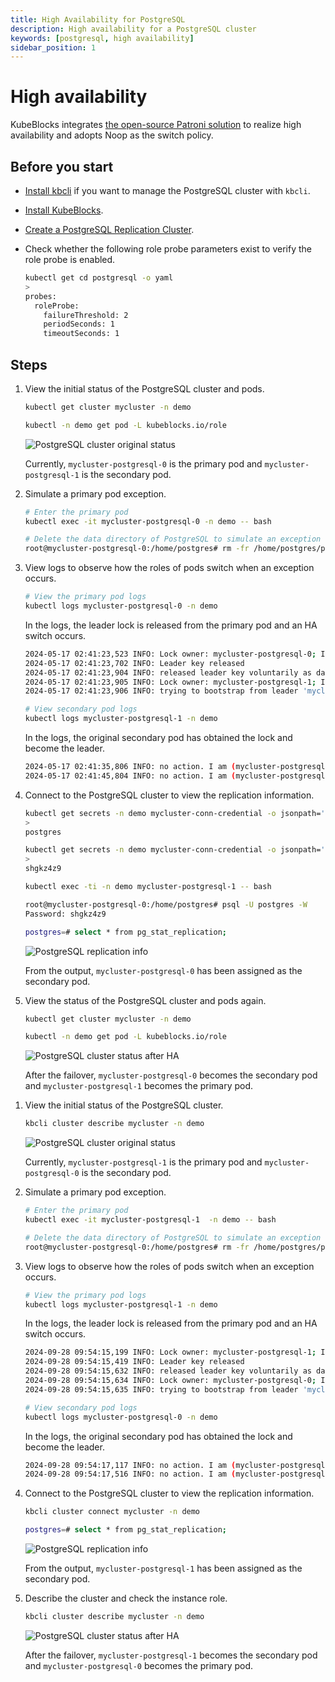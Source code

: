 ```yaml
---
title: High Availability for PostgreSQL
description: High availability for a PostgreSQL cluster
keywords: [postgresql, high availability]
sidebar_position: 1
---
```



# High availability

KubeBlocks integrates [the open-source Patroni solution](https://patroni.readthedocs.io/en/latest/) to realize high availability and adopts Noop as the switch policy.

## Before you start

* [Install kbcli](./../../installation/install-kbcli.md) if you want to manage the PostgreSQL cluster with `kbcli`.
* [Install KubeBlocks](./../../installation/install-kubeblocks.md).
* [Create a PostgreSQL Replication Cluster](./../cluster-management/create-and-connect-a-postgresql-cluster.md#create-a-postgresql-cluster).
* Check whether the following role probe parameters exist to verify the role probe is enabled.

    ```bash
    kubectl get cd postgresql -o yaml
    >
    probes:
      roleProbe:
        failureThreshold: 2
        periodSeconds: 1
        timeoutSeconds: 1
    ```

## Steps

<Tabs>

<TabItem value="kubectl" label="kubectl" default>

1. View the initial status of the PostgreSQL cluster and pods.

   ```bash
   kubectl get cluster mycluster -n demo

   kubectl -n demo get pod -L kubeblocks.io/role
   ```

   ![PostgreSQL cluster original status](/img/docs/en/api-ha-pg-original-status.png)

   Currently, `mycluster-postgresql-0` is the primary pod and `mycluster-postgresql-1` is the secondary pod.

2. Simulate a primary pod exception.

   ```bash
   # Enter the primary pod
   kubectl exec -it mycluster-postgresql-0 -n demo -- bash

   # Delete the data directory of PostgreSQL to simulate an exception
   root@mycluster-postgresql-0:/home/postgres# rm -fr /home/postgres/pgdata/pgroot/data
   ```

3. View logs to observe how the roles of pods switch  when an exception occurs.

   ```bash
   # View the primary pod logs
   kubectl logs mycluster-postgresql-0 -n demo
   ```

   In the logs, the leader lock is released from the primary pod and an HA switch occurs.

   ```bash
   2024-05-17 02:41:23,523 INFO: Lock owner: mycluster-postgresql-0; I am mycluster-postgresql-0
   2024-05-17 02:41:23,702 INFO: Leader key released
   2024-05-17 02:41:23,904 INFO: released leader key voluntarily as data dir empty and currently leader
   2024-05-17 02:41:23,905 INFO: Lock owner: mycluster-postgresql-1; I am mycluster-postgresql-0
   2024-05-17 02:41:23,906 INFO: trying to bootstrap from leader 'mycluster-postgresql-1'
   ```

   ```bash
   # View secondary pod logs
   kubectl logs mycluster-postgresql-1 -n demo
   ```

   In the logs, the original secondary pod has obtained the lock and become the leader.

   ```bash
   2024-05-17 02:41:35,806 INFO: no action. I am (mycluster-postgresql-1), the leader with the lock
   2024-05-17 02:41:45,804 INFO: no action. I am (mycluster-postgresql-1), the leader with the lock
   ```

4. Connect to the PostgreSQL cluster to view the replication information.

   ```bash
   kubectl get secrets -n demo mycluster-conn-credential -o jsonpath='{.data.username}' | base64 -d
   >
   postgres

   kubectl get secrets -n demo mycluster-conn-credential -o jsonpath='{.data.password}' | base64 -d
   >
   shgkz4z9

   kubectl exec -ti -n demo mycluster-postgresql-1 -- bash

   root@mycluster-postgresql-0:/home/postgres# psql -U postgres -W
   Password: shgkz4z9
   ```

   ```bash
   postgres=# select * from pg_stat_replication;
   ```

   ![PostgreSQL replication info](/img/docs/en/api-ha-pg-replication-info.png)

   From the output, `mycluster-postgresql-0` has been assigned as the secondary pod.

5. View the status of the PostgreSQL cluster and pods again.

   ```bash
   kubectl get cluster mycluster -n demo

   kubectl -n demo get pod -L kubeblocks.io/role
   ```

   ![PostgreSQL cluster status after HA](/img/docs/en/api-ha-pg-after.png)

   After the failover, `mycluster-postgresql-0` becomes the secondary pod and `mycluster-postgresql-1` becomes the primary pod.

</TabItem>

<TabItem value="kbcli" label="kbcli">

1. View the initial status of the PostgreSQL cluster.

   ```bash
   kbcli cluster describe mycluster -n demo
   ```

   ![PostgreSQL cluster original status](/img/docs/en/pgsql-ha-before.png)

   Currently, `mycluster-postgresql-1` is the primary pod and `mycluster-postgresql-0` is the secondary pod.

2. Simulate a primary pod exception.

   ```bash
   # Enter the primary pod
   kubectl exec -it mycluster-postgresql-1  -n demo -- bash

   # Delete the data directory of PostgreSQL to simulate an exception
   root@mycluster-postgresql-0:/home/postgres# rm -fr /home/postgres/pgdata/pgroot/data
   ```

3. View logs to observe how the roles of pods switch when an exception occurs.

   ```bash
   # View the primary pod logs
   kubectl logs mycluster-postgresql-1 -n demo
   ```

   In the logs, the leader lock is released from the primary pod and an HA switch occurs.

   ```bash
   2024-09-28 09:54:15,199 INFO: Lock owner: mycluster-postgresql-1; I am mycluster-postgresql-1
   2024-09-28 09:54:15,419 INFO: Leader key released
   2024-09-28 09:54:15,632 INFO: released leader key voluntarily as data dir empty and currently leader
   2024-09-28 09:54:15,634 INFO: Lock owner: mycluster-postgresql-0; I am mycluster-postgresql-1
   2024-09-28 09:54:15,635 INFO: trying to bootstrap from leader 'mycluster-postgresql-0'
   ```

   ```bash
   # View secondary pod logs
   kubectl logs mycluster-postgresql-0 -n demo
   ```

   In the logs, the original secondary pod has obtained the lock and become the leader.

   ```bash
   2024-09-28 09:54:17,117 INFO: no action. I am (mycluster-postgresql-0), the leader with the lock
   2024-09-28 09:54:17,516 INFO: no action. I am (mycluster-postgresql-0), the leader with the lock

   ```

4. Connect to the PostgreSQL cluster to view the replication information.

   ```bash
   kbcli cluster connect mycluster -n demo
   ```

   ```bash
   postgres=# select * from pg_stat_replication;
   ```

   ![PostgreSQL replication info](/img/docs/en/pgsql-ha-pg_stat_replication.png)

   From the output, `mycluster-postgresql-1` has been assigned as the secondary pod.

5. Describe the cluster and check the instance role.

   ```bash
   kbcli cluster describe mycluster -n demo
   ```

   ![PostgreSQL cluster status after HA](/img/docs/en/pgsql-ha-after.png)

   After the failover, `mycluster-postgresql-1` becomes the secondary pod and `mycluster-postgresql-0` becomes the primary pod.

</TabItem>

</Tabs>
